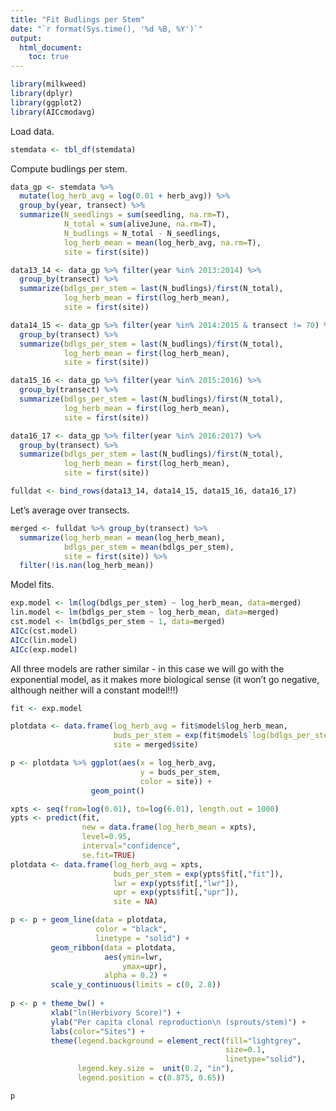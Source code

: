 ```yaml
---
title: "Fit Budlings per Stem"
date: "`r format(Sys.time(), '%d %B, %Y')`"
output: 
  html_document:
    toc: true
---
```


```r
library(milkweed)
library(dplyr)
library(ggplot2)
library(AICcmodavg)
```

Load data.
```r
stemdata <- tbl_df(stemdata)
```

Compute budlings per stem.
```r
data_gp <- stemdata %>% 
  mutate(log_herb_avg = log(0.01 + herb_avg)) %>%
  group_by(year, transect) %>% 
  summarize(N_seedlings = sum(seedling, na.rm=T), 
            N_total = sum(aliveJune, na.rm=T), 
            N_budlings = N_total - N_seedlings,
            log_herb_mean = mean(log_herb_avg, na.rm=T),
            site = first(site))

data13_14 <- data_gp %>% filter(year %in% 2013:2014) %>% 
  group_by(transect) %>% 
  summarize(bdlgs_per_stem = last(N_budlings)/first(N_total),
            log_herb_mean = first(log_herb_mean),
            site = first(site))

data14_15 <- data_gp %>% filter(year %in% 2014:2015 & transect != 70) %>%
  group_by(transect) %>% 
  summarize(bdlgs_per_stem = last(N_budlings)/first(N_total),
            log_herb_mean = first(log_herb_mean),
            site = first(site))

data15_16 <- data_gp %>% filter(year %in% 2015:2016) %>%
  group_by(transect) %>% 
  summarize(bdlgs_per_stem = last(N_budlings)/first(N_total),
            log_herb_mean = first(log_herb_mean),
            site = first(site))

data16_17 <- data_gp %>% filter(year %in% 2016:2017) %>%
  group_by(transect) %>% 
  summarize(bdlgs_per_stem = last(N_budlings)/first(N_total),
            log_herb_mean = first(log_herb_mean),
            site = first(site))

fulldat <- bind_rows(data13_14, data14_15, data15_16, data16_17)
```

Let's average over transects.

```r
merged <- fulldat %>% group_by(transect) %>% 
  summarize(log_herb_mean = mean(log_herb_mean),
            bdlgs_per_stem = mean(bdlgs_per_stem),
            site = first(site)) %>%
  filter(!is.nan(log_herb_mean))
```

Model fits.
```r
exp.model <- lm(log(bdlgs_per_stem) ~ log_herb_mean, data=merged)
lin.model <- lm(bdlgs_per_stem ~ log_herb_mean, data=merged)
cst.model <- lm(bdlgs_per_stem ~ 1, data=merged)
AICc(cst.model)
AICc(lin.model)
AICc(exp.model)
```

All three models are rather similar - in this case we will go with the exponential model, as it makes more biological sense (it won't go negative, although neither will a constant model!!!)
```r
fit <- exp.model 

plotdata <- data.frame(log_herb_avg = fit$model$log_herb_mean, 
                       buds_per_stem = exp(fit$model$`log(bdlgs_per_stem)`),
                       site = merged$site)

p <- plotdata %>% ggplot(aes(x = log_herb_avg, 
                             y = buds_per_stem,
                             color = site)) + 
                  geom_point()

xpts <- seq(from=log(0.01), to=log(6.01), length.out = 1000)
ypts <- predict(fit, 
                new = data.frame(log_herb_mean = xpts), 
                level=0.95,
                interval="confidence",
                se.fit=TRUE)
plotdata <- data.frame(log_herb_avg = xpts, 
                       buds_per_stem = exp(ypts$fit[,"fit"]),
                       lwr = exp(ypts$fit[,"lwr"]),
                       upr = exp(ypts$fit[,"upr"]),
                       site = NA)

p <- p + geom_line(data = plotdata, 
                   color = "black", 
                   linetype = "solid") +
         geom_ribbon(data = plotdata, 
                     aes(ymin=lwr, 
                         ymax=upr), 
                     alpha = 0.2) + 
         scale_y_continuous(limits = c(0, 2.8))
         
p <- p + theme_bw() +
         xlab("ln(Herbivory Score)") +
         ylab("Per capita clonal reproduction\n (sprouts/stem)") +
         labs(color="Sites") + 
         theme(legend.background = element_rect(fill="lightgrey",
                                                size=0.1,
                                                linetype="solid"),
               legend.key.size =  unit(0.2, "in"),
               legend.position = c(0.875, 0.65))

p
```
